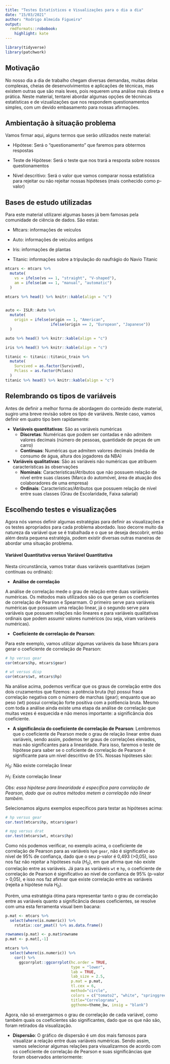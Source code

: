 ```yaml
---
title: "Testes Estatísticos e Visualizações para o dia a dia"
date: "15/03/2021"
author: "Rodrigo Almeida Figueira"
output:
  rmdformats::robobook:
    highlight: kate
---
```


```r
library(tidyverse)
library(patchwork)

```

## Motivação

No nosso dia a dia de trabalho chegam diversas demandas, muitas delas complexas, cheias de desenvolvimentos e aplicações de técnicas, mas existem outras que são mais leves, pois requerem uma análise mais direta e prática. Neste material, tentarei abordar algumas opções de técnincas estatísticas e de vizualizações que nos respondem questionamentos simples, com um devido embasamento para nossas afirmações.

## Ambientação à situação problema

Vamos firmar aqui, alguns termos que serão utilizados neste material:

- Hipótese: Será o "questionamento" que faremos para obtermos respostas

- Teste de Hipótese: Será o teste que nos trará a resposta sobre nossos questionamentos

- Nível descritivo: Será o valor que vamos comparar nossa estatística para rejeitar ou não rejeitar nossas hipóteses (mais conhecido como p-valor)

## Bases de estudo utilizadas

Para este material utilizarei algumas bases já bem famosas pela comunidade de ciência de dados. São estas:

- Mtcars: informações de veículos

- Auto: informações de veículos antigos

- Iris: informações de plantas

- Titanic: informações sobre a tripulação do naufrágio do Navio Titanic


```r
mtcars <- mtcars %>% 
  mutate(
    vs = ifelse(vs == 1, "straight", "V-shaped"),
    am = ifelse(am == 1, "manual", "automatic")
  )

mtcars %>% head() %>% knitr::kable(align = "c")


auto <- ISLR::Auto %>% 
  mutate(
    origin = ifelse(origin == 1, "American",
                    ifelse(origin == 2, "European", "Japanese"))
  )

auto %>% head() %>% knitr::kable(align = "c")

iris %>% head() %>% knitr::kable(align = "c")

titanic <- titanic::titanic_train %>% 
  mutate(
    Survived = as.factor(Survived),
    Pclass = as.factor(Pclass)
  )
titanic %>% head() %>% knitr::kable(align = "c")
```


## Relembrando os tipos de variáveis

Antes de definir a melhor forma de abordagem do conteúdo deste material, sugiro uma breve revisão sobre os tipo de variáveis. Neste caso, vamos definir em quatro tipo bem rapidamente:

- **Variáveis quantitativas**: São as variáveis numéricas
  * **Discretas**: Numéricas que podem ser contadas e não admitem valores decimais (número de pessoas, quantidade de peças de um carro)
  * **Contínuas**: Numéricas que admitem valores decimais (média de consumo de água, altura dos jogadores da NBA)

- **Variáveis qualitativas**: São as variáveis não numéricas que atribuem características às observações
  * **Nominais**: Características/Atributos que não possuem relação de nível entre suas classes (Marca do automóvel, área de atuação dos colaboradores de uma empresa)
  * **Ordinais**: Características/Atributos que possuem relação de nível entre suas classes (Grau de Escolaridade, Faixa salarial)


## Escolhendo testes e visualizações

Agora nós vamos definir algumas estratégias para definir as visualizações e os testes apropriados para cada problema abordado. Isso decorre muito da natureza da variável que se é trabalhada e o que se deseja descobrir, então além desta pequena estratégia, podem existir diversas outras maneiras de abordar uma situação problema. 

#### Variável Quantitativa versus Variável Quantitativa

Nesta circunstância, vamos tratar duas variáveis quantitativas (sejam contínuas ou ordinais):
  
- **Análise de correlação** 

A análise de correlação mede o grau de relação entre duas variáveis numéricas. Os métodos mais utilizados são os que geram os coeficientes de correlação de Pearson e Spearmam. O primeiro serve para variáveis numéricas que possuam uma relação linear, já o segundo serve para variáveis que possuem relações não lineares e para variáveis qualitativas ordinais que podem assumir valores numéricos (ou seja, viram variáveis numéricas).

  * **Coeficiente de correlação de Pearson**: 

Para este exemplo, vamos utilizar algumas variáveis da base Mtcars para gerar o coeficiente de correlação de Pearson:

```r
# hp versus gear
cor(mtcars$hp, mtcars$gear)

# wt versus disp
cor(mtcars$wt, mtcars$hp)

```

Na análise acima, podemos verificar que os graus de correlação entre dos dois cruzamentos que fizemos: a potência bruta (hp) possui fraca correlação negativa com o número de marchas (gear); enquanto que ao peso (wt) possui correlação forte positiva com a pot6encia bruta. Mesmo com toda a análise ainda existe uma etapa da análise de correlação que muitas vezes é esquecida e não menos importante: a significância dos coeficiente.

  * **A significância do coeficiente de correlação de Pearson**: Lembremos que o coeficiente de Pearson mede o grau de relação linear entre duas variáveis, sendo assim, podemos ter graus de correlações elevados, mas não significantes para a linearidade. Para isso, faremos o teste de hipótese para saber se o coficiente de correlação de Pearson é significante para um nível descritivo de 5%. Nossas hipóteses são:
  
  $H_0$: Não existe correlação linear
  
  $H_1:$ Existe correlação linear

*Obs: essa hipótese para linearidade é específica para correlação de Pearson, dado que os outros métodos metem a correlação não linear também.*

Selecionamos alguns exemplos específicos para testar as hipóteses acima:

```r
# hp versus gear
cor.test(mtcars$hp, mtcars$gear)

# mpg versus drat
cor.test(mtcars$wt, mtcars$hp)
```

Como nós podemos verificar, no exemplo acima, o coeficiente de correlação de Pearson para as variáveis `hp`e `gear`, não é significativo ao nível de 95% de confiança, dado que o seu p-valor é 0,493 (>0,05), isso nos faz não rejeitar a hipóteses nula ($H_0$), em que afirma que não existe correlação entre as variáveis. Já  para as variáveis `wt` e `hp`, o coeficiente de correlação de Pearson é significativo ao nível de confianca de 95% (p-valor > 0,05), e isso nos faz afirmar que existe correlação entre as variáveis (rejeita a hipótese nula $H_0$).

Porém, uma estratégia ótima para representar tanto o grau de correlação entre as variáveis quanto a significância desses coeficientes, se resolve com uma esta ferramenta visual bem bacana:


```r
p.mat <- mtcars %>% 
  select(where(is.numeric)) %>%   
    rstatix::cor_pmat() %>% as.data.frame()

rownames(p.mat) <- p.mat$rowname
p.mat <- p.mat[,-1]

mtcars %>%
  select(where(is.numeric)) %>% 
    cor() %>%
      ggcorrplot::ggcorrplot(hc.order = TRUE, 
                             type = "lower", 
                             lab = TRUE, 
                             lab_size = 2.5,
                             p.mat = p.mat,
                             tl.cex = 6,
                             method="circle", 
                             colors = c("tomato2", "white", "springgreen3"), 
                             title="Correlograma", 
                             ggtheme=theme_bw, insig = "blank")

```

Agora, não só enxergarmos o grau de correlação de cada variável, como também quais os coeficientes são significantes, dado que os que não são, foram retirados da visualização.


  - **Dispersão**: O gráfico de dispersão é um dos mais famosos para visualizar a relação entre duas variáveis numéricas. Sendo assim, vamos selecionar algumas relações para visualizarmos de acordo com os coeficiente de correlação de Pearson e suas significâncias que foram observados anteriormente:

```r

  

```















